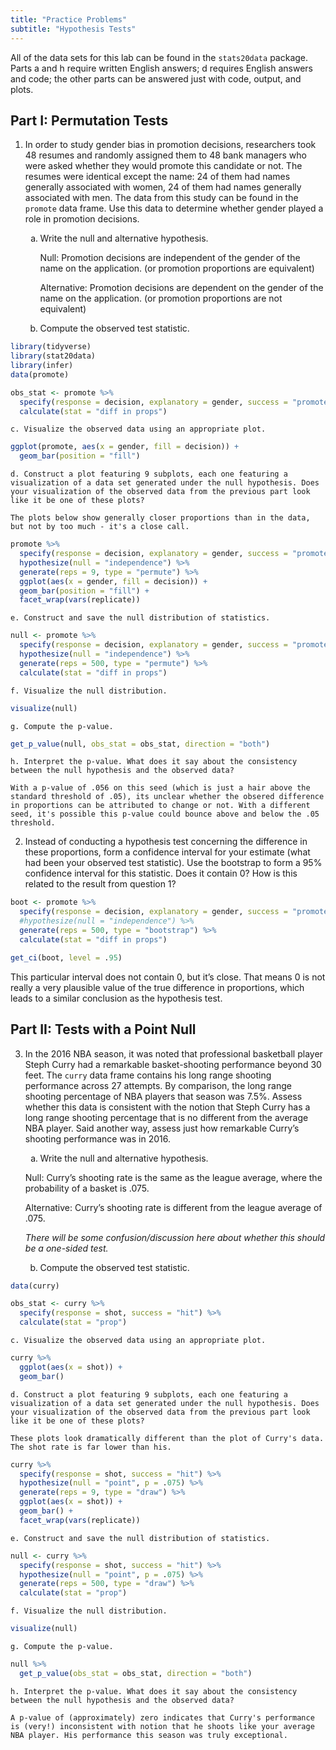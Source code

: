 ```yaml
---
title: "Practice Problems"
subtitle: "Hypothesis Tests"
---
```


All of the data sets for this lab can be found in the `stats20data` package. Parts a and h require written English answers; d requires English answers and code; the other parts can be answered just with code, output, and plots.

## Part I: Permutation Tests

1. In order to study gender bias in promotion decisions, researchers took 48 resumes and randomly assigned them to 48 bank managers who were asked whether they would promote this candidate or not. The resumes were identical except the name: 24 of them had names generally associated with women, 24 of them had names generally associated with men. The data from this study can be found in the `promote` data frame. Use this data to determine whether gender played a role in promotion decisions.
    a. Write the null and alternative hypothesis.
    
       Null: Promotion decisions are independent of the gender of the name on the application. (or promotion proportions are equivalent)
       
       Alternative: Promotion decisions are dependent on the gender of the name on the application. (or promotion proportions are not equivalent)
       
    b. Compute the observed test statistic.
    
```r
library(tidyverse)
library(stat20data)
library(infer)
data(promote)

obs_stat <- promote %>%
  specify(response = decision, explanatory = gender, success = "promote") %>%
  calculate(stat = "diff in props")
```
       
    c. Visualize the observed data using an appropriate plot.
    
```r
ggplot(promote, aes(x = gender, fill = decision)) +
  geom_bar(position = "fill")
```
    
    d. Construct a plot featuring 9 subplots, each one featuring a visualization of a data set generated under the null hypothesis. Does your visualization of the observed data from the previous part look like it be one of these plots?
    
    The plots below show generally closer proportions than in the data, but not by too much - it's a close call.
    
```r
promote %>%
  specify(response = decision, explanatory = gender, success = "promote") %>%
  hypothesize(null = "independence") %>%
  generate(reps = 9, type = "permute") %>%
  ggplot(aes(x = gender, fill = decision)) +
  geom_bar(position = "fill") +
  facet_wrap(vars(replicate))
```
    
    e. Construct and save the null distribution of statistics.
    
```r
null <- promote %>%
  specify(response = decision, explanatory = gender, success = "promote") %>%
  hypothesize(null = "independence") %>%
  generate(reps = 500, type = "permute") %>%
  calculate(stat = "diff in props")
```
    
    f. Visualize the null distribution.
    
```r
visualize(null)
```
    
    g. Compute the p-value.
    
```r
get_p_value(null, obs_stat = obs_stat, direction = "both")
```
    
    h. Interpret the p-value. What does it say about the consistency between the null hypothesis and the observed data?
    
    With a p-value of .056 on this seed (which is just a hair above the standard threshold of .05), its unclear whether the obsered difference in proportions can be attributed to change or not. With a different seed, it's possible this p-value could bounce above and below the .05 threshold.

2. Instead of conducting a hypothesis test concerning the difference in these proportions, form a confidence interval for your estimate (what had been your observed test statistic). Use the bootstrap to form a 95% confidence interval for this statistic. Does it contain 0? How is this related to the result from question 1?

```r
boot <- promote %>%
  specify(response = decision, explanatory = gender, success = "promote") %>%
  #hypothesize(null = "independence") %>%
  generate(reps = 500, type = "bootstrap") %>%
  calculate(stat = "diff in props")

get_ci(boot, level = .95)
```

This particular interval does not contain 0, but it's close. That means 0 is not really a very plausible value of the true difference in proportions, which leads to a similar conclusion as the hypothesis test.


## Part II: Tests with a Point Null

3. In the 2016 NBA season, it was noted that professional basketball player Steph Curry had a remarkable basket-shooting performance beyond 30 feet. The `curry` data frame contains his long range shooting performance across 27 attempts. By comparison, the long range shooting percentage of NBA players that season was 7.5%. Assess whether this data is consistent with the notion that Steph Curry has a long range shooting percentage that is no different from the average NBA player. Said another way, assess just how remarkable Curry's shooting performance was in 2016.
    a. Write the null and alternative hypothesis.
    
    Null: Curry's shooting rate is the same as the league average, where the probability of a basket is .075.
    
    Alternative: Curry's shooting rate is different from the league average of .075.
    
    *There will be some confusion/discussion here about whether this should be a one-sided test.*
    
    b. Compute the observed test statistic.
    
```r
data(curry)

obs_stat <- curry %>%
  specify(response = shot, success = "hit") %>%
  calculate(stat = "prop")
```
    
    c. Visualize the observed data using an appropriate plot.
    
```r
curry %>%
  ggplot(aes(x = shot)) +
  geom_bar()
```
    
    d. Construct a plot featuring 9 subplots, each one featuring a visualization of a data set generated under the null hypothesis. Does your visualization of the observed data from the previous part look like it be one of these plots?
    
    These plots look dramatically different than the plot of Curry's data. The shot rate is far lower than his.
    
```r
curry %>%
  specify(response = shot, success = "hit") %>%
  hypothesize(null = "point", p = .075) %>%
  generate(reps = 9, type = "draw") %>%
  ggplot(aes(x = shot)) +
  geom_bar() +
  facet_wrap(vars(replicate))
```
    
    e. Construct and save the null distribution of statistics.
    
```r
null <- curry %>%
  specify(response = shot, success = "hit") %>%
  hypothesize(null = "point", p = .075) %>%
  generate(reps = 500, type = "draw") %>%
  calculate(stat = "prop")
```

    f. Visualize the null distribution.
    
```r
visualize(null)
```
    
    g. Compute the p-value.
    
```r
null %>%
  get_p_value(obs_stat = obs_stat, direction = "both")
```
    
    h. Interpret the p-value. What does it say about the consistency between the null hypothesis and the observed data?
    
    A p-value of (approximately) zero indicates that Curry's performance is (very!) inconsistent with notion that he shoots like your average NBA player. His performance this season was truly exceptional.
  
